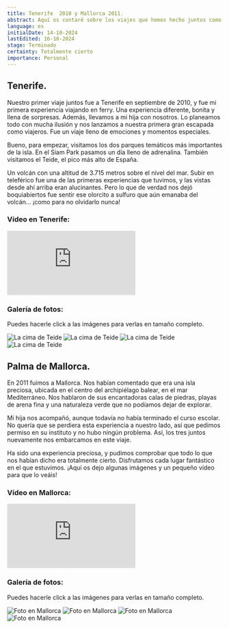 ```yaml
---
title: Tenerife  2010 y Mallorca 2011.
abstract: Aquí os contaré sobre los viajes que hemos hecho juntos como pareja hasta ahora. Comenzamos nuestra aventura en 2010 y hemos continuado hasta la actualidad. ¡Espero que disfrutéis tanto de estas historias como nosotros lo hemos hecho en cada destino!
language: es
initialDate: 14-10-2024
lastEdited: 16-10-2024
stage: Terminado
certainty: Totalmente cierto
importance: Personal
---
```


## Tenerife.

Nuestro primer viaje juntos fue a Tenerife en septiembre de 2010, y fue mi primera experiencia viajando en ferry. Una experiencia diferente, bonita y llena de sorpresas. Además, llevamos a mi hija con nosotros. Lo planeamos todo con mucha ilusión y nos lanzamos a nuestra primera gran escapada como viajeros. Fue un viaje lleno de emociones y momentos especiales.

Bueno, para empezar, visitamos los dos parques temáticos más importantes de la isla. En el Siam Park pasamos un día lleno de adrenalina. También visitamos el Teide, el pico más alto de España.

Un volcán con una altitud de 3.715 metros sobre el nivel del mar. Subir en teleférico fue una de las primeras experiencias que tuvimos, y las vistas desde ahí arriba eran alucinantes. Pero lo que de verdad nos dejó boquiabiertos fue sentir ese olorcito a sulfuro que aún emanaba del volcán… ¡como para no olvidarlo nunca!

### **Vídeo en Tenerife:**

<iframe
  className="yt-embeded"
  src="https://www.youtube-nocookie.com/embed/JlKUDdCkWSQ?si=sKGbK98-AlnhPUtj"
  title="YouTube video player"
  frameborder="0"
  allow="accelerometer; clipboard-write; encrypted-media; gyroscope; picture-in-picture; web-share"
  referrerpolicy="strict-origin-when-cross-origin"
  allowfullscreen
></iframe>

### Galería de fotos:

Puedes hacerle click a las imágenes para verlas en tamaño completo.

<PhotoGallery>
  <img
    src="/imagenes/blog/galeria-tenerife/cima-teide1.jpeg"
    alt="La cima de Teide"
  />
  <img
    src="/imagenes/blog/galeria-tenerife/cima-teide2.jpeg"
    alt="La cima de Teide"
  />
  <img
    src="/imagenes/blog/galeria-tenerife/cima-teide.jpeg"
    alt="La cima de Teide"
  />
  <img
    src="/imagenes/blog/galeria-tenerife/teide.jpeg"
    alt="La cima de Teide"
  />
</PhotoGallery>

## Palma de Mallorca.

En 2011 fuimos a Mallorca. Nos habían comentado que era una isla preciosa, ubicada en el centro del archipiélago balear, en el mar Mediterráneo. Nos hablaron de sus encantadoras calas de piedras, playas de arena fina y una naturaleza verde que no podíamos dejar de explorar.

Mi hija nos acompañó, aunque todavía no había terminado el curso escolar. No quería que se perdiera esta experiencia a nuestro lado, así que pedimos permiso en su instituto y no hubo ningún problema. Así, los tres juntos nuevamente nos embarcamos en este viaje.

Ha sido una experiencia preciosa, y pudimos comprobar que todo lo que nos habían dicho era totalmente cierto. Disfrutamos cada lugar fantástico en el que estuvimos. ¡Aquí os dejo algunas imágenes y un pequeño vídeo para que lo veáis!

### **Vídeo en Mallorca:**

<iframe
  className="yt-embeded"
  src="https://www.youtube-nocookie.com/embed/ElZrFnpSEzc?si=-t6rQ6FN9qo8Jplz"
  title="YouTube video player"
  frameborder="0"
  allow="accelerometer; clipboard-write; encrypted-media; gyroscope; picture-in-picture; web-share"
  referrerpolicy="strict-origin-when-cross-origin"
  allowfullscreen
></iframe>

### Galería de fotos:

Puedes hacerle click a las imágenes para verlas en tamaño completo.

<PhotoGallery>
  <img
    src="/imagenes/blog/galeria-mallorca/mallorca1.jpeg"
    alt="Foto en Mallorca"
  />
  <img 
  src="/imagenes/blog/galeria-mallorca/mallorca2.jpeg"
    alt="Foto en Mallorca"
  />
  <img
    src="/imagenes/blog/galeria-mallorca/mallorca3.jpeg"
    alt="Foto en Mallorca"
  />
  <img
    src="/imagenes/blog/galeria-mallorca/mallorca4.jpeg"
    alt="Foto en Mallorca"
  />

</PhotoGallery>
